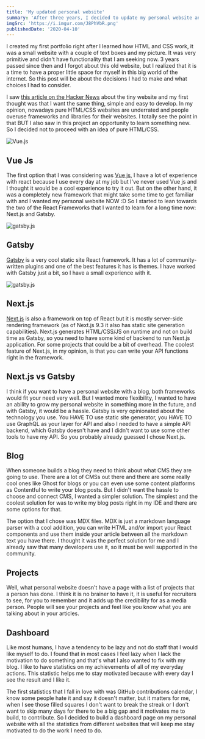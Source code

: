 ```yaml
---
title: 'My updated personal website'
summary: 'After three years, I decided to update my personal website and to add my own blog. This article is about all the decision I had to make during this process.'
imgSrc: 'https://i.imgur.com/J8PhVbR.png'
publishedDate: '2020-04-10'
---
```


I created my first portfolio right after I learned how HTML and CSS work, it was a small website with a couple of text boxes and my picture. It was very primitive and didn't have functionality that I am seeking now. 3 years passed since then and I forgot about this old website, but I realized that it is a time to have a proper little space for myself in this big world of the internet. So this post will be about the decisions I had to make and what choices I had to consider.

I saw [this article on the Hacker News](https://tinyprojects.dev/guides/tiny_website) about the tiny website and my first thought was that I want the same thing, simple and easy to develop. In my opinion, nowadays pure HTML/CSS websites are underrated and people overuse frameworks and libraries for their websites. I totally see the point in that BUT I also saw in this project an opportunity to learn something new. So I decided not to proceed with an idea of pure HTML/CSS.

<Img alt="Vue.js" src="/images/vuejs-logo.jpg" />

## Vue Js

The first option that I was considering was [Vue js](https://vuejs.org/), I have a lot of experience with react because I use every day at my job but I've never used Vue js and I thought it would be a cool experience to try it out. But on the other hand, it was a completely new framework that might take some time to get familiar with and I wanted my personal website NOW :D So I started to lean towards the two of the React Frameworks that I wanted to learn for a long time now: Next.js and Gatsby.

<Img alt="gatsby.js" src="/images/gatsby.jpg" />

## Gatsby

[Gatsby](https://www.gatsbyjs.org/) is a very cool static site React framework. It has a lot of community-written plugins and one of the best features it has is themes. I have worked with Gatsby just a bit, so I have a small experience with it.

<Img alt="gatsby.js" src="/images/nextjs.jpg" />

## Next.js
[Next.js](https://nextjs.org/) is also a framework on top of React but it is mostly server-side rendering framework (as of Next.js 9.3 it also has static site generation capabilities). Next.js generates HTML/CSS/JS on runtime and not on build time as Gatsby, so you need to have some kind of backend to run Next.js application. For some projects that could be a bit of overhead. The coolest feature of Next.js, in my opinion, is that you can write your API functions right in the framework.

## Next.js vs Gatsby
I think if you want to have a personal website with a blog, both frameworks would fit your need very well. But I wanted more flexibility, I wanted to have an ability to grow my personal website in something more in the future, and with Gatsby, it would be a hassle. Gatsby is very opinionated about the technology you use. You HAVE TO use static site generator, you HAVE TO use GraphQL as your layer for API and also I needed to have a simple API backend, which Gatsby doesn't have and I didn't want to use some other tools to have my API. So you probably already guessed I chose Next.js.

## Blog
When someone builds a blog they need to think about what CMS they are going to use. There are a lot of CMSs out there and there are some really cool ones like Ghost for blogs or you can even use some content platforms as Contentful to write your blog posts. But I didn't want the hassle to choose and connect CMS, I wanted a simpler solution. The simplest and the coolest solution for was to write my blog posts right in my IDE and there are some options for that.

The option that I chose was MDX files. MDX is just a markdown language parser with a cool addition, you can write HTML and/or import your React components and use them inside your article between all the markdown text you have there. I thought it was the perfect solution for me and I already saw that many developers use it, so it must be well supported in the community.

## Projects
Well, what personal website doesn't have a page with a list of projects that a person has done. I think it is no brainer to have it, it is useful for recruiters to see, for you to remember and it adds up the credibility for as a media person. People will see your projects and feel like you know what you are talking about in your articles.

## Dashboard
Like most humans, I have a tendency to be lazy and not do staff that I would like myself to do. I found that in most cases I feel lazy when I lack the motivation to do something and that's what I also wanted to fix with my blog. I like to have statistics on my achievements of all of my everyday actions. This statistic helps me to stay motivated because with every day I see the result and I like it.

The first statistics that I fall in love with was GitHub contributions calendar, I know some people hate it and say it doesn't matter, but it matters for me, when I see those filled squares I don't want to break the streak or I don't want to skip many days for there to be a big gap and it motivates me to build, to contribute. So I decided to build a dashboard page on my personal website with all the statistics from different websites that will keep me stay motivated to do the work I need to do.